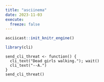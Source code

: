 ```yaml
---
title: "asciinema"
date: 2023-11-03
execute: 
  freeze: false
---
```


```r
asciicast::init_knitr_engine()
```

```r
library(cli)
```

```asciicast
send_cli_threat <- function() {
  cli_text("Dead girls walking."); wait()
  cli_text("--A.")
}
send_cli_threat()
```